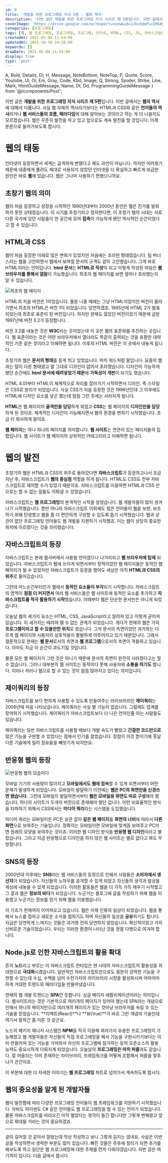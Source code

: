 ```yaml
---
id: 9
title: '개발을 위한 프로그래밍 지식 5편 - 웹의 역사'
description: '이번 글은 개발을 위한 프로그래밍 지식 시리즈 제 5편입니다. 이번 글에서는 웹의 역사에 대해서 다룹니다. 사실 웹 자체의 역사라기보다는 HTML과 CSS와 같은 언어들의 역사라거나 웹 서비스들의 흐름, 패러다임에 대해 알아보는 것이라고 하는 게 더 나을지도 모르겠습니다. 웹은 꾸준히 발전을 하고 있고 앞으로도 계속 발전을 할 것입니다. 이제 본론으로 들어가보도록 합시다. 웹이 처음 등장한 이래로 많은 변화가 있었지만 처음에는 초라한 형태였습니다. 팀 버너스리는 웹을 고안하면서 웹에서 보여질 문서의 규격도 같이 고안했습니다. 그게 바로 HTML이라는 언어입니다. html 문서는 HTML로 작성이 되고 이렇게 작성된 파일은 웹 브라우저를 통해서 열람이 가능했습니다. 최초의 웹 페이지를 보면 얼마나 초라했는지 알 수 있습니다.'
coverImage: 'https://drive.google.com/uc?export=view&id=1JkvSmqFLx5H5AympCinIPPUeTf--MV8Q'
categories: [프로그래밍]
tags: [웹, 웹 프로그래밍, 프로그래밍, 프로그램, 인터넷, HTML, CSS, JS, 자바스크립트]
createdAt: 2021-05-04 11:54:00
updatedAt: 2021-10-30 14:28:00
keywords: []
drawDate: 2021-05-04 11:54:00
display: true
type: 'post'
---
```


  A, Bold, Details, Dl, H, Message, NoteBottom, NoteTop, P,
  Quote, Score, Youtube, Ul, Ol, Em, Gray, Code, Kbd, Image,
  Q, Strong, Spoiler, Strike, Line, Mark, HtmlGuideMessage, Name,
  Dt, Dd, ProgrammingGuideMessage
} from '@/components/Post';

<ProgrammingGuideMessage />

이번 글은 **개발을 위한 프로그래밍 지식 시리즈 제 5편**입니다. 이번 글에서는 **웹의 역사**에 대해서 다룹니다. 사실 웹 자체의 역사라기보다는 HTML과 CSS와 같은 **언어들의 역사**라거나 **웹 서비스들의 흐름, 패러다임**에 대해 알아보는 것이라고 하는 게 더 나을지도 모르겠습니다. 웹은 꾸준히 발전을 하고 있고 앞으로도 계속 발전을 할 것입니다. 이제 본론으로 들어가보도록 합시다.

# 웹의 태동
인터넷이 등장하면서 세계는 급격하게 변했다고 해도 과언이 아닙니다. 하지만 어려웠기 때문에 대중에게 풀려도 제대로 사용되지 않았던 인터넷을 더 확실하고 빠르게 보급한 원인은 바로 **웹**에 있습니다. 웹은 그나마 사용하기 편했으니까요.

## 초창기 웹의 의미
웹이 처음 등장하고 성장을 시작하던 1990년대부터 2000년 동안은 웹은 진가를 발휘하지 못한 상태였습니다. 이 시기를 초창기라고 정의한다면, 이 초창기 웹의 시대는 서로 다른 국가에 있던 사람들이 한 공간에 모여 **접촉**이 가능하게 됐던 역사적인 순간이었다고 할 수 있습니다.

## HTML과 CSS
웹이 처음 등장한 이래로 많은 변화가 있었지만 처음에는 초라한 형태였습니다. 팀 버너스리는 웹을 고안하면서 웹에서 보여질 문서의 규격도 같이 고안했습니다. 그게 바로 HTML이라는 언어입니다. **html 문서**는 **HTML로 작성**이 되고 이렇게 작성된 파일은 **웹 브라우저를 통해서 열람**이 가능했습니다. 최초의 웹 페이지를 보면 얼마나 초라했는지 알 수 있습니다.

![최초의 웹 페이지](https://drive.google.com/uc?export=view&id=1Z13tANDrjOOD9DI4cI9wXQTLBdQQaINi)

HTML의 처음 버전은 1이었습니다. 물론 나올 때에는 그냥 HTML이었지만 버전이 올라가면서 최초의 HTML은 버전 1이 되었습니다. 당연하겠죠. 1995년에 HTML 2가 발표되었는데 최초로 표준이 된 버전입니다. 하지만 문제도 많았던 버전이었기 때문에 금방 1997년에 버전 3.2가 등장합니다.

버전 3.2를 내놓은 것은 **W3C**라는 곳이었는데 이 곳은 웹의 표준화를 추진하는 곳입니다. 웹 표준이라는 것은 어떤 브라우저에서 열더라도 똑같이 출력되는 것을 포함한 대략적인 기준 같은 것이라고 이해하면 됩니다. 이후의 HTML 버전은 이 곳에서 내놓게 됩니다.

초창기의 웹은 **문서의 형태**를 짙게 띄고 있었습니다. 마치 워드처럼 말입니다. 요즘의 웹과는 많이 다른 형태였고 말 그대로 디자인이 없어서 초라했습니다. 디자인이 가능하게 됐던 순간에도 **html 문서에 때려넣었기 때문**에 **가독성이 개판**이 되기도 했습니다.

HTML 4.01부터 HTML이 체계적으로 자리를 잡아가기 시작하면서 디자인. 즉 스타일은 CSS로 분리가 되었습니다. 사실 CSS가 처음 등장한 것은 1996년인데 그 이후에도 HTML에 디자인 요소를 넣곤 했는데 점점 그런 추세는 사라지게 됩니다.

**HTML**은 웹 페이지의 **골격만을 담당**하게 되었고 **CSS**는 웹 페이지의 **디자인만을 담당**하게 된 것이죠. 체계적인 디자인이 가능해지면서 웹의 환경을 변하기 시작했습니다. 조금 더 화사하게 말이죠.

<Message color='g'>
  <P><Strong>웹 페이지</Strong>는 하나 하나의 페이지를 의미합니다. <Strong>웹 사이트</Strong>는 연관이 있는 페이지들의 집합입니다. 웹 사이트가 웹 페이지의 상위적인 카테고리라고 이해하면 됩니다.</P>
</Message>

# 웹의 발전
초창기의 웹은 HTML과 CSS의 위주로 돌아갔다면 **자바스크립트**가 등장하고나서 조금 지난 후, 자바스크립트가 **웹의 중심점** 역할을 하게 됩니다. HTML도 CSS도 전부 자바스크립트로 제어할 수가 있었기 때문이죠. 자바스크립트를 이용하면 HTML과 CSS 만으로는 할 수 없는 일들도 이뤄낼 수 있었습니다.

자바스크립트는 **웹 프로그래밍**의 본격적인 시작을 알렸습니다. 웹 개발자들이 많이 생겨나기 시작했습니다. 뿐만 아니라 자바스크립트 이외에도 많은 언어들이 웹을 보완, 보조하기 위해 탄생했고 웹을 좀 더 편안하게 구성할 수 있도록 돕기 시작했습니다. 웹과 상관이 없던 프로그래밍 언어들도 웹 개발을 지원하기 시작했죠. 이는 웹이 상당히 중요한 위치에 이르렀다는 것을 의미했습니다.

## 자바스크립트의 등장
자바스크립트는 본래 웹서버에서 사용될 언어였으나 나가리되고 **웹 브라우저에 탑재** 되었습니다. 자바스크립트가 웹에 쓰이게 되면서부터 정적이었던 웹 페이지들은 동적인 웹 페이지가 될 수 있었지만 자바스크립트가 등장을 했어도 세상은 아직 **HTML과 CSS의 위주**로 돌아갔습니다.

그런데 어느순간부터인가 웹에서 **동적인 요소들이 부각**되기 시작합니다. 자바스크립트의 영역이 **점점 더 커지면서** 여러 웹 서비스들은 웹 사이트에 동적인 요소를 추가하고 **자바스크립트를 적극 활용하기 시작**했습니다. 이때부터 웹은 단순한 문서만은 아니게 되었습니다.

오늘날 웹의 세가지 요소는 HTML, CSS, JavaScript라고 알려져 있고 이렇게 굳어져 있습니다. 이 세가지는 떼려야 뗄 수 없는 관계가 되었습니다. 게다가 현재의 웹은 가히 **프로그램이라고 할 수 있을만한 위치**로 왔습니다. 그저 문서의 측면이었던 과거와는 다르게 웹 페이지와 사용자의 상호작용이 활발하게 이루어지고 있기 때문입니다. 그래서 결론적으로 현재는 **웹 문서**로서의 측면과 **웹 프로그램**으로서의 측면이 격돌하고 있습니다. 아마도 지금 이 순간이 과도기일 것입니다.

물론 모든 웹 페이지가 그런 것은 아니기 때문에 문서의 측면이 완전히 사라졌다고는 할 수 없습니다. 그러나 대부분의 웹 사이트는 동적이다 못해 사용자와 **소통을 하기도** 합니다. 이러나 저러나 웹으로 할 수 있는 것이 점점 많아지고 있다는 의미입니다.

## 제이쿼리의 등장
자바스크립트를 보다 편하게 사용할 수 있도록 만들어주는 라이브러리인 **제이쿼리**는 2006년에 처음 나타났습니다. 제이쿼리는 사실 별 기능이 없습니다. 그럼에도 업계를 장악하기 시작했습니다. 제이쿼리가 자바스크립트보다 더 나은 언어인줄 아는 사람들도 있습니다.

제이쿼리는 일반 자바스크립트를 사용할 때보다 개발 속도가 빨랐고 **간결한 코드만으로** 많은 기능을 구현할 수 있었다는 점에서 인기를 끌었습니다. 장점이 이것 뿐이기에 훗날 다른 기술에게 밀려 점유율을 빼앗기게 되지만요.

## 반응형 웹의 등장
![반응형 웹의 모습이다](https://drive.google.com/uc?export=view&id=1-kpC9ELIU18YvSpUof78qDm9fnLy1z5c)

모바일 기기의 사용량이 많아지고 **모바일에서도 웹에 접속**할 수 있게 되면서부터 어떤 문제가 발생하게 되었습니다. 모바일이 발달하기 이전에는 **웹은 PC의 화면만을 신경쓰면 됐습니다.** 그런데 모바일이 발달하면서부터 **웹은 모바일용 화면도 따로 구성**해야 했습니다. 하나의 사이트가 두개의 버전으로 존재해야 했던 겁니다. 이런 비효율적인 방식을 타파하기 위해서 CSS에서는 **미디어 쿼리**라는 시스템을 도입했습니다.

미디어 쿼리는 모바일이든 PC든 상관 없이 **같은 웹 페이지**를 **화면의 너비**에 따라서 **다른 화면**으로 보여주는 기술입니다. 정확히는 모바일이면 모바일에 맞게끔 보여주고 PC라면 원래의 모양을 보여주는 것이죠. 이러한 웹 디자인 방식을 **반응형 웹 디자인**이라고 불렀습니다. 그리고 지금 반응형으로 디자인을 하지 않은 웹 사이트는 별로 없다고 봐도 무방합니다.

## SNS의 등장
2000년대 이후에는 **SNS**라는 웹 서비스들의 등장으로 인해서 사람들은 **소비자에서 생산자**가 되었습니다. 자신들의 노하우를 공개할 수 있게 되었고 자신들의 생각과 발상을 세상에 내놓을 수 있게 되었습니다. 이러한 활동들은 웹을 더 가득 가득 채우기 시작했고 그 결과 웹은 **정보의 바다**가 되었습니다. 누군가는 블로그에 글을 작성하기 위해 웹을 이용했고 누군가는 정보를 얻기 위해 웹을 이용했습니다.

이 기조가 현재까지 이어져오고 있습니다. 웹은 이제 인류의 일상이 되었습니다. 웹을 통해서 뉴스를 접하고 새로운 소식을 접하기도 하며 자신들의 일상을 **공유**하기도 합니다. 지금은 당연하게 느껴지는 것들은 과거엔 전혀 당연하지 않았습니다. 혁신적이었고 가히 신비로운 기술이었습니다. 우리는 이러한 환경이 나타난 것을 정말 다행으로 여겨야 합니다.

## Node.js로 인한 자바스크립트의 활용 확대
흔히 **노드**라고 부르는 이 자바스크립트 런타임은 현 시대의 자바스크립트의 활용성을 최대한으로 **극대화**시켰습니다. 일반적인 자바스크립트만으로도 충분히 강력한 기능을 구현할 수 있는데 수십, 수백을 넘어 수천가지의 라이브러리 시장을 활성화시켜 어마어마하게 거대한 트렌드와 패러다임을 만들어냈습니다.

현재의 웹 개발 트렌드는 **SPA**인 듯합니다. 싱글 페이지 애플리케이션이라는 의미입니다. 웹사이트라는 것은 기본적으로 여러개의 페이지가 있어야 했는데 SPA라는 개념으로 인해서 하나의 페이지만으로 여러개의 페이지가 있는 것마냥 브라우저를 속일 수 있는 기술을 얻었습니다. **리액트(React)**나 **뷰(Vue)**가 바로 그런 개념의 기술인데 여기서 말하긴 좀 이른 것 같군요.

노드의 패키지 매니저 시스템인 **NPM**을 적극 이용해 여러가지 유용한 프로그래밍이 가능해졌고 웹 개발자들은 자신들이 직접 프로그래밍을 해서 기능을 구현시키기보다는 이미 만들어져 있는 기능을 가져와서 자신의 프로그램에 첨가하는 등의 오픈소스의 활용 능력도 중요시하게 다뤄지게 되었습니다. 오늘날의 **프로그래밍은 마치 퍼즐**과도 같습니다. 잘 어울리는 이미 존재하는 라이브러리, 프레임워크를 어떻게 조합해서 퍼즐을 맞추냐가 관건이죠.

이 부분에 대한 더 자세한 이야기는 **웹 프로그래밍** 파트로 넘어가서 계속하도록 합시다.

## 웹의 중요성을 알게 된 개발자들
웹이 발전함에 따라 다양한 프로그래밍 언어들이 웹 프레임워크를 지원하기 시작했습니다. 자바도 파이썬도 C# 같은 언어들도 웹 프로그래밍을 할 수 있는 언어가 되었습니다. 물론 자바스크립트를 따라오긴 아직 멀었다는 생각이 들긴 합니다만 그렇게 변해왔고 앞으로 확대될 거라는 것이 중요하겠죠.

---

글이 길어질 것 같아서 잘랐는데 막상 작성하고 보니 그렇게 길지는 않네요. 사실은 이번 글을 작성하면서 생략한 부분도 많이 있습니다. 빠진 것들은 추후에 정리가 되면 추가를 해보도록 하고 일단은 웹 프로그래밍에 대한 주제를 먼저 다뤄야겠습니다. 이번 글은 여기까지 입니다. 다음 글에서 봅시다.
